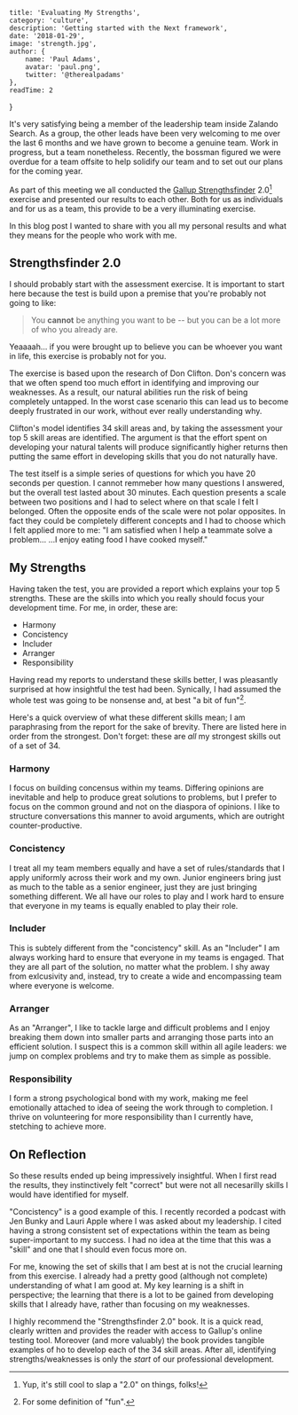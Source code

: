 
    title: 'Evaluating My Strengths',
    category: 'culture',
    description: 'Getting started with the Next framework',
    date: '2018-01-29',
    image: 'strength.jpg',
    author: {
        name: 'Paul Adams',
        avatar: 'paul.png',
        twitter: '@therealpadams'
    },
    readTime: 2
}


It's very satisfying being a member of the leadership team inside
Zalando Search. As a group, the other leads have been very welcoming
to me over the last 6 months and we have grown to become a genuine
team. Work in progress, but a team nonetheless. Recently, the
bossman figured we were overdue for a team offsite to help solidify
our team and to set out our plans for the coming year.

As part of this meeting we all conducted the [Gallup Strengthsfinder](https://www.gallupstrengthscenter.com)
2.0[^1] exercise and presented our results to each other. Both for us
as individuals and for us as a team, this provide to be a very
illuminating exercise.

In this blog post I wanted to share with you all my personal results
and what they means for the people who work with me.

## Strengthsfinder 2.0

I should probably start with the assessment exercise. It is important
to start here because the test is build upon a premise that you're
probably not going to like:

> You **cannot** be anything you want to be -- but you can be a lot more
> of who you already are.

Yeaaaah... if you were brought up to believe you can be whoever you
want in life, this exercise is probably not for you.

The exercise is based upon the research of Don Clifton. Don's concern
was that we often spend too much effort in identifying and improving
our weaknesses. As a result, our natural abilities run the risk of
being completely untapped. In the worst case scenario this can lead us
to become deeply frustrated in our work, without ever really
understanding why.

Clifton's model identifies 34 skill areas and, by taking the
assessment your top 5 skill areas are identified. The argument is that
the effort spent on developing your natural talents will produce
significantly higher returns then putting the same effort in
developing skills that you do not naturally have.

The test itself is a simple series of questions for which you have 20
seconds per question. I cannot remmeber how many questions I answered,
but the overall test lasted about 30 minutes. Each question presents a
scale between two positions and I had to select where on that scale I
felt I belonged. Often the opposite ends of the scale were not polar
opposites. In fact they could be completely different concepts and I
had to choose which I felt applied more to me: "I am satisfied when I
help a teammate solve a problem... ...I enjoy eating food I have
cooked myself."

## My Strengths

Having taken the test, you are provided a report which explains your
top 5 strengths. These are the skills into which you really should
focus your development time. For me, in order, these are:

- Harmony
- Concistency
- Includer
- Arranger
- Responsibility

Having read my reports to understand these skills better, I was
pleasantly surprised at how insightful the test had been. Synically, I
had assumed the whole test was going to be nonsense and, at best "a
bit of fun"[^2].

Here's a quick overview of what these different skills mean; I am
paraphrasing from the report for the sake of brevity. There are listed
here in order from the strongest. Don't forget: these are *all* my
strongest skills out of a set of 34.

### Harmony

I focus on building concensus within my teams. Differing opinions are
inevitable and help to produce great solutions to problems, but I
prefer to focus on the common ground and not on the diaspora of
opinions. I like to structure conversations this manner to avoid
arguments, which are outright counter-productive.

### Concistency

I treat all my team members equally and have a set of rules/standards
that I apply uniformly across their work and my own. Junior engineers
bring just as much to the table as a senior engineer, just they are
just bringing something different. We all have our roles to play and I
work hard to ensure that everyone in my teams is equally enabled to
play their role.

### Includer

This is subtely different from the "concistency" skill. As an
"Includer" I am always working hard to ensure that everyone in my
teams is engaged. That they are all part of the solution, no matter
what the problem. I shy away from exlcusivity and, instead, try to
create a wide and encompassing team where everyone is welcome.

### Arranger

As an "Arranger", I like to tackle large and difficult problems and I
enjoy breaking them down into smaller parts and arranging those parts
into an efficient solution. I suspect this is a common skill within
all agile leaders: we jump on complex problems and try to make them as
simple as possible.

### Responsibility

I form a strong psychological bond with my work, making me feel
emotionally attached to idea of seeing the work through to
completion. I thrive on volunteering for more responsibility than I
currently have, stetching to achieve more.

## On Reflection

So these results ended up being impressively insightful. When I first
read the results, they instinctively felt "correct" but were not all
necesarilly skills I would have identified for myself.

"Concistency" is a good example of this. I recently recorded a podcast
with Jen Bunky and Lauri Apple where I was asked about my
leadership. I cited having a strong consistent set of expectations
within the team as being super-important to my success. I had no idea
at the time that this was a "skill" and one that I should even focus
more on.

For me, knowing the set of skills that I am best at is not the crucial
learning from this exercise. I already had a pretty good (although not
complete) understanding of what I am good at. My key learning is a
shift in perspective; the learning that there is a lot to be gained
from developing skills that I already have, rather than focusing on my
weaknesses.

I highly recommend the "Strengthsfinder 2.0" book. It is a quick read,
clearly written and provides the reader with access to Gallup's online
testing tool. Moreover (and more valuably) the book provides tangible
examples of ho to develop each of the 34 skill areas. After all,
identifying strengths/weaknesses is only the *start* of our
professional development.

[^1]: Yup, it's still cool to slap a "2.0" on things, folks!
[^2]: For some definition of "fun".
